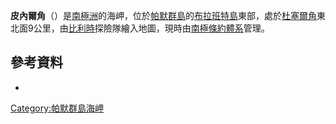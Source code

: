 {{coord|64|21|S|62|12|W|display=title}}

'''皮內爾角'''（{{lang-en|Pinel Point}}）是[[南極洲|南極洲]]的海岬，位於[[帕默群島|帕默群島]]的[[布拉班特島|布拉班特島]]東部，處於[[杜塞爾角|杜塞爾角]]東北面9公里，由[[比利時|比利時]]探險隊繪入地圖，現時由[[南極條約體系|南極條約體系]]管理。

==參考資料==
*{{usgs-gazetteer}}

{{DEFAULTSORT:Pinel Point}}
[[Category:帕默群島海岬|Category:帕默群島海岬]]


{{PalmerArchipelago-geo-stub}}
